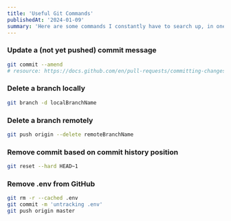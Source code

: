 ```yaml
---
title: 'Useful Git Commands'
publishedAt: '2024-01-09'
summary: 'Here are some commands I constantly have to search up, in one place.'
---
```


### Update a (not yet pushed) commit message
```bash title="Terminal"
git commit --amend
# resource: https://docs.github.com/en/pull-requests/committing-changes-to-your-project/creating-and-editing-commits/changing-a-commit-message
```


### Delete a branch locally
```bash title="Terminal"
git branch -d localBranchName
```

### Delete a branch remotely
```bash title="Terminal"
git push origin --delete remoteBranchName
```

### Remove commit based on commit history position
```bash title="Terminal"
git reset --hard HEAD~1
```

### Remove .env from GitHub
```bash title="Terminal" 
git rm -r --cached .env 
git commit -m 'untracking .env'
git push origin master
```
